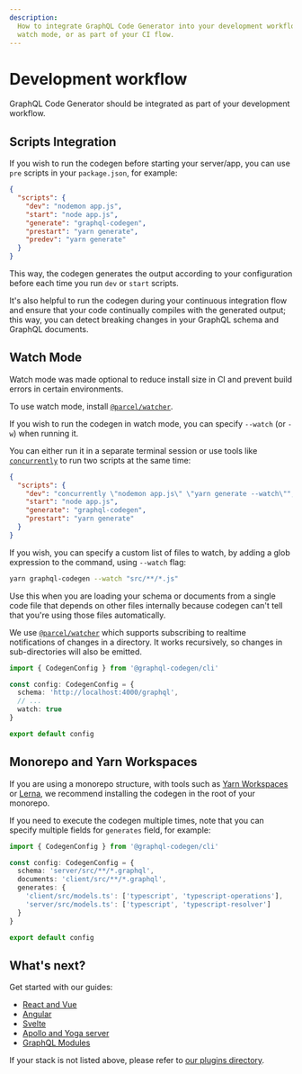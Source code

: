 ```yaml
---
description:
  How to integrate GraphQL Code Generator into your development workflow. Learn how to run it in
  watch mode, or as part of your CI flow.
---
```



# Development workflow

GraphQL Code Generator should be integrated as part of your development workflow.

## Scripts Integration

If you wish to run the codegen before starting your server/app, you can use `pre` scripts in your
`package.json`, for example:

```json filename="package.json" {6-7}
{
  "scripts": {
    "dev": "nodemon app.js",
    "start": "node app.js",
    "generate": "graphql-codegen",
    "prestart": "yarn generate",
    "predev": "yarn generate"
  }
}
```

This way, the codegen generates the output according to your configuration before each time you run
`dev` or `start` scripts.

It's also helpful to run the codegen during your continuous integration flow and ensure that your
code continually compiles with the generated output; this way, you can detect breaking changes in
your GraphQL schema and GraphQL documents.

## Watch Mode

<Callout type="info">
Watch mode was made optional to reduce install size in CI and prevent build errors in certain environments.

To use watch mode, install [`@parcel/watcher`](https://www.npmjs.com/package/@parcel/watcher).

</Callout>

If you wish to run the codegen in watch mode, you can specify `--watch` (or `-w`) when running it.

You can either run it in a separate terminal session or use tools like
[`concurrently`](https://npmjs.com/package/concurrently) to run two scripts at the same time:

```json {3} /--watch/
{
  "scripts": {
    "dev": "concurrently \"nodemon app.js\" \"yarn generate --watch\"",
    "start": "node app.js",
    "generate": "graphql-codegen",
    "prestart": "yarn generate"
  }
}
```

If you wish, you can specify a custom list of files to watch, by adding a glob expression to the
command, using `--watch` flag:

```sh /"src/**/*.js"/
yarn graphql-codegen --watch "src/**/*.js"
```

Use this when you are loading your schema or documents from a single code file that depends on other
files internally because codegen can't tell that you're using those files automatically.

We use [`@parcel/watcher`](https://github.com/parcel-bundler/watcher) which supports subscribing to
realtime notifications of changes in a directory. It works recursively, so changes in
sub-directories will also be emitted.

```ts {6-10}
import { CodegenConfig } from '@graphql-codegen/cli'

const config: CodegenConfig = {
  schema: 'http://localhost:4000/graphql',
  // ...
  watch: true
}

export default config
```

## Monorepo and Yarn Workspaces

If you are using a monorepo structure, with tools such as
[Yarn Workspaces](https://yarnpkg.com/lang/en/docs/workspaces) or
[Lerna](https://github.com/lerna/lerna), we recommend installing the codegen in the root of your
monorepo.

If you need to execute the codegen multiple times, note that you can specify multiple fields for
`generates` field, for example:

```ts {7-8}
import { CodegenConfig } from '@graphql-codegen/cli'

const config: CodegenConfig = {
  schema: 'server/src/**/*.graphql',
  documents: 'client/src/**/*.graphql',
  generates: {
    'client/src/models.ts': ['typescript', 'typescript-operations'],
    'server/src/models.ts': ['typescript', 'typescript-resolver']
  }
}

export default config
```

## What's next?

Get started with our guides:

- [React and Vue](/docs/guides/react-vue)
- [Angular](/docs/guides/angular)
- [Svelte](/docs/guides/svelte)
- [Apollo and Yoga server](/docs/guides/graphql-server-apollo-yoga)
- [GraphQL Modules](/docs/guides/graphql-modules)

If your stack is not listed above, please refer to [our plugins directory](/plugins).
